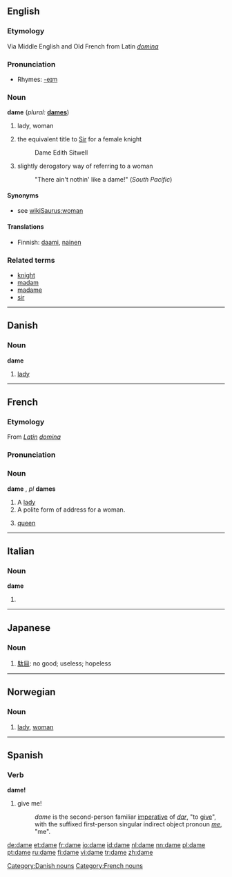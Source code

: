 {{See|Dame}}
==English==

===Etymology===
Via Middle English and Old French from Latin ''[[domina]]''

===Pronunciation===
*Rhymes: [[Rhymes:English:-eɪm|-eɪm]]

===Noun===
'''dame'''  (''plural:'' '''[[dames]]''')

# {{archaic}} lady, woman
# {{UK}} the equivalent title to [[Sir]] for a female knight
#:  Dame Edith Sitwell
# {{colloquial}} slightly derogatory way of referring to a woman
#: "There ain't nothin' like a dame!" (''South Pacific'')

====Synonyms====
* see [[wikiSaurus:woman]]

====Translations====
{{trans-top|lady, woman}}
*Finnish: [[daami]], [[nainen]]
{{trans-mid}}
{{trans-bottom}}

{{trans-top|the equivalent title to Sir for a female knight}}
{{trans-mid}}
{{trans-bottom}}

{{trans-top|slightly derogatory way of referring to a woman}}
{{trans-mid}}
{{trans-bottom}}

===Related terms===
*[[knight]]
*[[madam]]
*[[madame]]
*[[sir]]

----

==Danish==

===Noun===
'''dame'''

# [[lady]]

[[Category:Danish nouns]]

----

==French==

===Etymology===
From ''[[Latin]]'' ''[[domina]]''

===Pronunciation===
{{IPA|[daːm]}}

===Noun===
'''dame''' {{f}}, ''pl'' '''dames'''

# A [[lady]]
# A polite form of address for a woman.
# {{chess|lang=fr}} [[queen]]

[[Category:French nouns]]

----

==Italian==

===Noun===
'''dame''' {{f}}

# {{plural of|[[dama]]|lang=Italian}}

----

==Japanese==
{{see|damena}}

===Noun===
{{ja-noun|r|hira=だめ}}

# [[駄目]]: no good; useless; hopeless

----

==Norwegian==

===Noun===
{{no-noun-c|dam}}

# [[lady]], [[woman]]

----

==Spanish==

===Verb===
'''dame!'''

# give me!
#: ''dame'' is the second-person familiar [[imperative]] of ''[[dar]]'', "to [[give]]", with the suffixed first-person singular indirect object pronoun ''[[me]]'', "me".

[[de:dame]]
[[et:dame]]
[[fr:dame]]
[[io:dame]]
[[id:dame]]
[[nl:dame]]
[[nn:dame]]
[[pl:dame]]
[[pt:dame]]
[[ru:dame]]
[[fi:dame]]
[[vi:dame]]
[[tr:dame]]
[[zh:dame]]